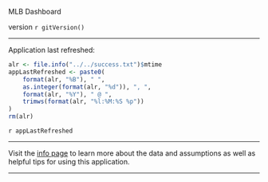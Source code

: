 <p id="appTitle">MLB Dashboard</p>

<p id="appVersion">version `r gitVersion()`</p>

----------

Application last refreshed:

```r
alr <- file.info("../../success.txt")$mtime
appLastRefreshed <- paste0(
    format(alr, "%B"), " ",
    as.integer(format(alr, "%d")), ", ",
    format(alr, "%Y"), " @ ",
    trimws(format(alr, "%l:%M:%S %p"))
)
rm(alr)
```

<p id="lastRefreshDate">`r appLastRefreshed`</p>

----------

Visit the [info page](#section-info) to learn more about the data and assumptions as well as helpful tips for using this application.

----------
